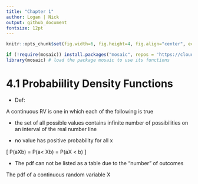 ```yaml
---
title: "Chapter 1"
author: Logan | Nick
output: github_document
fontsize: 12pt
---
```


```r
knitr::opts_chunk$set(fig.width=6, fig.height=4, fig.align="center", echo = FALSE)
```

```r
if (!require(mosaic)) install.packages("mosaic", repos = 'https://cloud.r-project.org')
library(mosaic) # load the package mosaic to use its functions
```

# 4.1 Probabiility Density Functions

* Def:

A continuous RV is one in which each of the following is true

  * the set of all possible values contains infinite number of possibilities on an interval of the real number line
  
  * no value has positive probability for all x


\[
P(a\leq X\leq b) = P(a< X\le b) = P(a\le X < b)
\]

  * The pdf can not be listed as a table due to the "number" of outcomes 
  
The pdf of a continuous random variable X